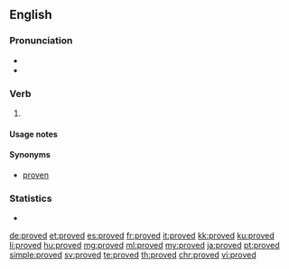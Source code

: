 ==English==

===Pronunciation===
* {{IPA|/ˈpruːvd/|lang=en}}
* {{audio|en-us-proved.ogg|Audio (US)|lang=en}}

===Verb===
{{head|en}}

# {{en-past of|prove}}

====Usage notes====
{{also|proven#Usage notes}}

====Synonyms====
* [[proven]] {{qualifier|proscribed}}

===Statistics===
* {{rank|island|special|memory|936|proved|plan|pain|official}}

[[de:proved]]
[[et:proved]]
[[es:proved]]
[[fr:proved]]
[[it:proved]]
[[kk:proved]]
[[ku:proved]]
[[li:proved]]
[[hu:proved]]
[[mg:proved]]
[[ml:proved]]
[[my:proved]]
[[ja:proved]]
[[pt:proved]]
[[simple:proved]]
[[sv:proved]]
[[te:proved]]
[[th:proved]]
[[chr:proved]]
[[vi:proved]]